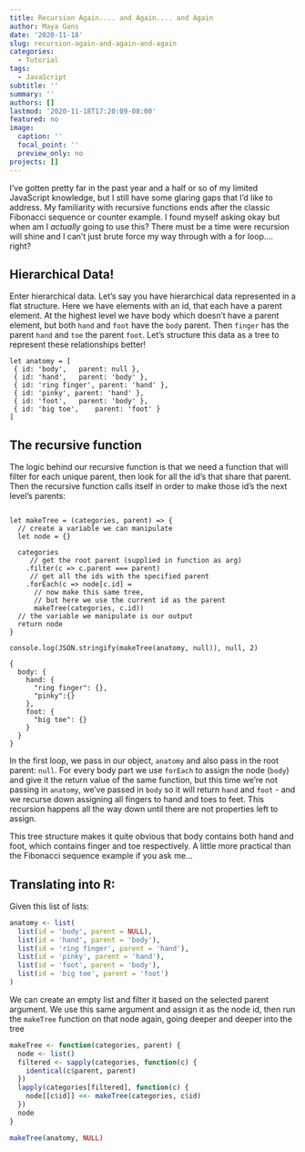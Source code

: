 ```yaml
---
title: Recursion Again.... and Again.... and Again
author: Maya Gans
date: '2020-11-18'
slug: recursion-again-and-again-and-again
categories:
  - Tutorial
tags:
  - JavaScript
subtitle: ''
summary: ''
authors: []
lastmod: '2020-11-18T17:20:09-08:00'
featured: no
image:
  caption: ''
  focal_point: ''
  preview_only: no
projects: []
---
```


I've gotten pretty far in the past year and a half or so of my limited JavaScript knowledge, but I still have some glaring gaps that I'd like to address. My familiarity with recursive functions ends after the classic Fibonacci sequence or counter example. I found myself asking okay but when am I _actually_ going to use this? There must be a time were recursion will shine and I can't just brute force my way through with a for loop.... right? 

## Hierarchical Data!

Enter hierarchical data. Let's say you have hierarchical data represented in a flat structure. Here we have elements with an id, that each have a parent element. At the highest level we have body which doesn't have a parent element, but both `hand` and `foot` have the `body` parent. Then `finger` has the parent `hand` and `toe` the parent `foot`. Let's structure this data as a tree to represent these relationships better!

```
let anatomy = [
 { id: 'body',   parent: null },
 { id: 'hand',   parent: 'body' },
 { id: 'ring finger', parent: 'hand' },
 { id: 'pinky', parent: 'hand' },
 { id: 'foot',   parent: 'body' },
 { id: 'big toe',    parent: 'foot' }
]
```

## The recursive function

The logic behind our recursive function is that we need a function that will filter for each unique parent, then look for all the id's that share that parent. Then the recursive function calls itself in order to make those id's the next level's parents:

```

let makeTree = (categories, parent) => {
  // create a variable we can manipulate
  let node = {}
  
  categories
     // get the root parent (supplied in function as arg)
    .filter(c => c.parent === parent)
     // get all the ids with the specified parent
    .forEach(c => node[c.id] = 
      // now make this same tree, 
      // but here we use the current id as the parent
      makeTree(categories, c.id))
  // the variable we manipulate is our output
  return node
}

console.log(JSON.stringify(makeTree(anatomy, null)), null, 2)
```

```
{
  body: {
    hand: {
      "ring finger": {},
      "pinky":{}
    },
    foot: {
      "big toe": {}
    }
  }
}
```

In the first loop, we pass in our object, `anatomy` and also pass in the root parent: `null`. For every body part we use `forEach` to assign the node (`body`) and give it the return value of the same function, but this time we're not passing in `anatomy`, we've passed in `body` so it will return `hand` and `foot` - and we recurse down assigning all fingers to hand and toes to feet. This recursion happens all the way down until there are not properties left to assign.

This tree structure makes it quite obvious that body contains both hand and foot, which contains finger and toe respectively. A little more practical than the Fibonacci sequence example if you ask me... 

## Translating into R:


Given this list of lists:

```r
anatomy <- list(
  list(id = 'body', parent = NULL),
  list(id = 'hand', parent = 'body'),
  list(id = 'ring finger', parent = 'hand'),
  list(id = 'pinky', parent = 'hand'),
  list(id = 'foot', parent = 'body'),
  list(id = 'big toe', parent = 'foot')
)
```

We can create an empty list and filter it based on the selected parent argument. We use this same argument and assign it as the node id, then run the `makeTree` function on that node again, going deeper and deeper into the tree

```r
makeTree <- function(categories, parent) {
  node <- list()
  filtered <- sapply(categories, function(c) {
    identical(c$parent, parent)
  })
  lapply(categories[filtered], function(c) {
    node[[c$id]] <<- makeTree(categories, c$id)
  })
  node
}

makeTree(anatomy, NULL)
```
